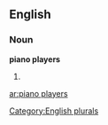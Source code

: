 
==English==

===Noun===
'''piano players'''

# {{plural of|[[piano player]]}}

{{anagrams:en/aaeilnopprsy}}
[[Category:English plurals]]

[[ar:piano players]]